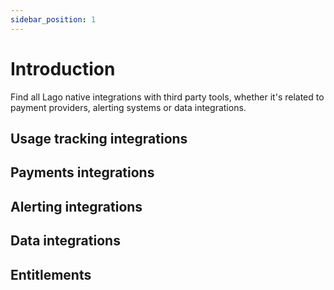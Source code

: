 ```yaml
---
sidebar_position: 1
---
```



# Introduction

Find all Lago native integrations with third party tools, whether it's related to payment providers, alerting systems or data integrations.

## Usage tracking integrations

<UsageRows />

## Payments integrations

<PaymentsRows />

## Alerting integrations

<AlertingRows />

## Data integrations

<DataRows />

## Entitlements

<EntitlementsRows />

